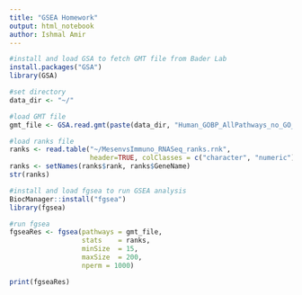 ```yaml
---
title: "GSEA Homework"
output: html_notebook
author: Ishmal Amir
---
```


```r
#install and load GSA to fetch GMT file from Bader Lab 
install.packages("GSA")
library(GSA)

#set directory
data_dir <- "~/"

#load GMT file
gmt_file <- GSA.read.gmt(paste(data_dir, "Human_GOBP_AllPathways_no_GO_iea_March_01_2021_symbol.gmt", sep = "/"))

#load ranks file 
ranks <- read.table("~/MesenvsImmuno_RNASeq_ranks.rnk",
                    header=TRUE, colClasses = c("character", "numeric"))
ranks <- setNames(ranks$rank, ranks$GeneName)
str(ranks)

#install and load fgsea to run GSEA analysis
BiocManager::install("fgsea")
library(fgsea)

#run fgsea
fgseaRes <- fgsea(pathways = gmt_file, 
                  stats    = ranks,
                  minSize  = 15,
                  maxSize  = 200,
                  nperm = 1000)

print(fgseaRes)

```

